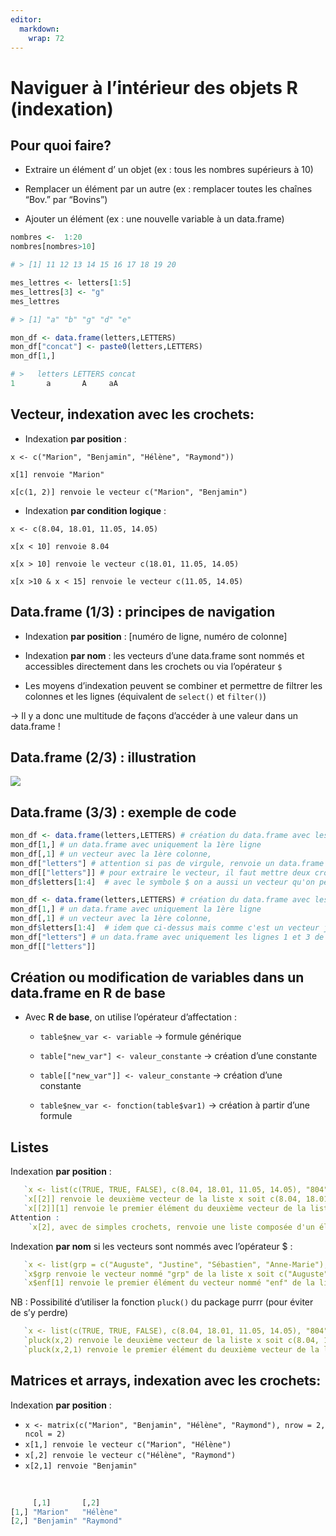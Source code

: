 ```yaml
---
editor: 
  markdown: 
    wrap: 72
---
```


# Naviguer à l'intérieur des objets R (indexation) {.backgroundTitre}

## Pour quoi faire?

-   Extraire un élément d' un objet (ex : tous les nombres supérieurs à 10)

-   Remplacer un élément par un autre (ex : remplacer toutes les chaînes
    "Bov." par "Bovins")

-   Ajouter un élément (ex : une nouvelle variable à un data.frame)

```.r
nombres <-  1:20
nombres[nombres>10]

# > [1] 11 12 13 14 15 16 17 18 19 20

mes_lettres <- letters[1:5]
mes_lettres[3] <- "g"
mes_lettres

# > [1] "a" "b" "g" "d" "e"

mon_df <- data.frame(letters,LETTERS)
mon_df["concat"] <- paste0(letters,LETTERS)
mon_df[1,]

# >   letters LETTERS concat
1       a       A     aA
```


## Vecteur, indexation avec les crochets:

-   Indexation **par position** :

`x <- c("Marion", "Benjamin", "Hélène", "Raymond"))`

`x[1] renvoie "Marion"`

`x[c(1, 2)] renvoie le vecteur c("Marion", "Benjamin")`

-   Indexation **par condition logique** :

`x <- c(8.04, 18.01, 11.05, 14.05)`

`x[x < 10] renvoie 8.04`

`x[x > 10] renvoie le vecteur c(18.01, 11.05, 14.05)`

`x[x >10 & x < 15] renvoie le vecteur c(11.05, 14.05)`

## Data.frame (1/3) : principes de navigation

-   Indexation **par position** : \[numéro de ligne, numéro de colonne\]

-   Indexation **par nom** : les vecteurs d'une data.frame sont nommés
    et accessibles directement dans les crochets ou via l'opérateur `$`

-   Les moyens d'indexation peuvent se combiner et permettre de filtrer
    les colonnes et les lignes (équivalent de `select()` et `filter()`)

→ Il y a donc une multitude de façons d'accéder à une valeur dans un data.frame !

## Data.frame (2/3) : illustration

![](img/clipboard-premon-sexe-taille.png){fig-align="center"}

## Data.frame (3/3) : exemple de code

```.r

mon_df <- data.frame(letters,LETTERS) # création du data.frame avec les lettres de l'alphabet
mon_df[1,] # un data.frame avec uniquement la 1ère ligne
mon_df[,1] # un vecteur avec la 1ère colonne,
mon_df["letters"] # attention si pas de virgule, renvoie un data.frame d'une seule colonne
mon_df[["letters"]] # pour extraire le vecteur, il faut mettre deux crochets
mon_df$letters[1:4]  # avec le symbole $ on a aussi un vecteur qu'on peut indexer aussi (4 premières valeurs)
```

```.r

mon_df <- data.frame(letters,LETTERS) # création du data.frame avec les lettres de l'alphabet
mon_df[1,] # un data.frame avec uniquement la 1ère ligne
mon_df[,1] # un vecteur avec la 1ère colonne,
mon_df$letters[1:4]  # idem que ci-dessus mais comme c'est un vecteur je peux l'indexer aussi (4 premières valeurs)
mon_df["letters"] # un data.frame avec uniquement les lignes 1 et 3 de la colonne `letters`
mon_df[["letters"]]
```

## Création ou modification de variables dans un data.frame en R de base

-   Avec **R de base**, on utilise l'opérateur d'affectation :

    -   `table$new_var <- variable` → formule générique

    -   `table["new_var"] <- valeur_constante` → création d'une
        constante

    -   `table[["new_var"]] <- valeur_constante` → création d'une
        constante

    -   `table$new_var <- fonction(table$var1)` → création à partir
        d'une formule

## Listes

Indexation **par position** :
```.r
   `x <- list(c(TRUE, TRUE, FALSE), c(8.04, 18.01, 11.05, 14.05), "804")`
   `x[[2]] renvoie le deuxième vecteur de la liste x soit c(8.04, 18.01, 11.05, 14.05)`
   `x[[2]][1] renvoie le premier élément du deuxième vecteur de la liste x soit 8.04`
Attention :
    `x[2], avec de simples crochets, renvoie une liste composée d'un élément : le 2e vecteur de la liste x`
```

Indexation **par nom** si les vecteurs sont nommés avec l'opérateur \$ :
```.r
   `x <- list(grp = c("Auguste", "Justine", "Sébastien", "Anne-Marie"), prt = c("Hélène", "Raymond"), enf = c("Marion", "Benjamin")`
   `x$grp renvoie le vecteur nommé "grp" de la liste x soit c("Auguste", "Justine", "Sébastien", "Anne-Marie")`
   `x$enf[1] renvoie le premier élément du vecteur nommé "enf" de la liste x soit "Marion"`
```
NB : Possibilité d'utiliser la fonction `pluck()` du package purrr (pour éviter de s'y perdre)
```.r
   `x <- list(c(TRUE, TRUE, FALSE), c(8.04, 18.01, 11.05, 14.05), "804")`
   `pluck(x,2) renvoie le deuxième vecteur de la liste x soit c(8.04, 18.01, 11.05, 14.05)`
   `pluck(x,2,1) renvoie le premier élément du deuxième vecteur de la liste x soit 8.04`


```

## Matrices et arrays, indexation avec les crochets:

Indexation **par position** :

-   `x <- matrix(c("Marion", "Benjamin", "Hélène", "Raymond"), nrow = 2, ncol = 2)`
-   `x[1,] renvoie le vecteur c("Marion", "Hélène")`
-   `x[,2] renvoie le vecteur c("Hélène", "Raymond")`
-   `x[2,1] renvoie "Benjamin"`

<br>

``` r
     [,1]       [,2]     
[1,] "Marion"   "Hélène" 
[2,] "Benjamin" "Raymond"
```
